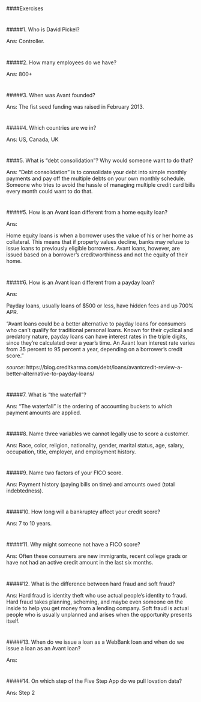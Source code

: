 
#
####Exercises

#
#####1. Who is David Pickel?

Ans: Controller.


#
#####2. How many employees do we have?

Ans: 800+


#
#####3. When was Avant founded?

Ans: The fist seed funding was raised in February 2013.


#
#####4. Which countries are we in?

Ans: US, Canada, UK


#
####5. What is "debt consolidation"? Why would someone want to do that?

Ans: "Debt consolidation" is to consolidate your debt into simple monthly payments and pay off the multiple debts on your own monthly schedule. Someone who tries to avoid the hassle of managing multiple credit card bills every month could want to do that.


#
#####5. How is an Avant loan different from a home equity loan?

Ans: 

Home equity loans is when a borrower uses the value of his or her home as collateral. This means that if property values decline, banks may refuse to issue loans to previously eligible borrowers. Avant loans, however, are issued based on a borrower’s creditworthiness and not the equity of their home. 



#
#####6. How is an Avant loan different from a payday loan?

Ans:

Payday loans, usually loans of $500 or less, have hidden fees and up 700% APR.

"Avant loans could be a better alternative to payday loans for consumers who can’t qualify for traditional personal loans. Known for their cyclical and predatory nature, payday loans can have interest rates in the triple digits, since they’re calculated over a year’s time. An Avant loan interest rate varies from 35 percent to 95 percent a year, depending on a borrower’s credit score."

*source*: https://blog.creditkarma.com/debt/loans/avantcredit-review-a-better-alternative-to-payday-loans/


 
#
#####7. What is "the waterfall"?

Ans: "The waterfall" is the ordering of accounting buckets to which payment amounts are applied.


#
#####8. Name three variables we cannot legally use to score a customer.

Ans: Race, color, religion, nationality, gender, marital status, age, salary, occupation, title, employer, and employment history.


#
#####9. Name two factors of your FICO score.

Ans: Payment history (paying bills on time) and amounts owed (total indebtedness).


#
#####10. How long will a bankruptcy affect your credit score?

Ans: 7 to 10 years.



#
#####11. Why might someone not have a FICO score?

Ans: Often these consumers are new immigrants, recent college grads or have not had an active credit amount in the last six months.


#
#####12. What is the difference between hard fraud and soft fraud?

Ans: Hard fraud is identity theft who use actual people's identity to fraud. Hard fraud takes planning, scheming, and maybe even someone on the inside to help you get money from a lending company. Soft fraud is actual people who is usually unplanned and arises when the opportunity presents itself. 



#
#####13. When do we issue a loan as a WebBank loan and when do we issue a loan as an Avant loan?

Ans: 


#
#####14. On which step of the Five Step App do we pull Iovation data?

Ans: Step 2

